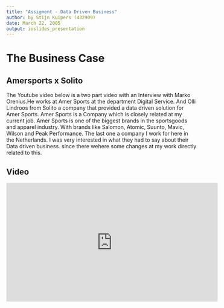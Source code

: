 ```yaml
---
title: "Assigment - Data Driven Business"
author: by Stijn Kuipers (432909)
date: March 22, 2005
output: ioslides_presentation
---
```


# The Business Case

## Amersports x Solito

The Youtube video below is a two part video with an Interview with Marko Orenius.He works at Amer Sports at the department Digital Service. And Olli Lindroos from Solito a company that provided a data driven solution for Amer Sports. Amer Sports is a Company which is closely related at my current job. Amer Sports is one of the biggest brands in the sportsgoods and apparel industry. With brands like Salomon, Atomic, Suunto, Mavic, Wilson and Peak Performance. The last one a company I work for here in the Netherlands. I was very interested in what they had to say about their Data driven business. since there wehere some changes at my work directly related to this.

## Video

<iframe width="560" height="315" src="https://www.youtube.com/embed/-BpoylzCt-s" frameborder="0" allow="accelerometer; autoplay; clipboard-write; encrypted-media; gyroscope; picture-in-picture" data-external="1">

# Data driven business 

## What features define a data driven business?

Features of this data driven industry can be found in that they try to adapt to the changes of the consumer. They see changes in purchasing patterns. They see this as a reason to evolve their business as well. Changes in consumers purchasing patterns can be supported by a recent research report [Source](%5Bhttps://www.accenture.com/us-en/insights/consumer-goods-services/coronavirus-consumer-behavior-research) that focusses on COVID-19: How consumer behavior will be changed. The Image below feeds this narrative very well. 

In the interview they are understanding the value of information about their consumers.As well as the product to answer questions like. How well are products performing in term of sales? Where are these products being used. How are these products used? They do this to get a better understanding of the market place.

## Example

image: ![](https://www.accenture.com/t20200619T071657Z__w__/us-en/_acnmedia/Accenture/Redesign-Assets/DotCom/Images/Global/General/45/Accenture-Consumers-Expect-Shopping-Habits-Change-Permanently-724x407.png)


# Data Culture

## What are the important features of a data culture?

Data culture refers to a company's ability to use data to make decisions. Companies with a strong data culture consistently rely on data to inform their strategy [Source](%5Bhttps://www.millanchicago.com/resources/what-is-data-culture-and-why-do-you-need-it%5D). This research paper defines data culture as "a specific set of values, behaviours and norms that enables effective data analytics" [Source](https://www.researchgate.net/publication/336904583_Do_we_have_a_Data_Culture).

What are the values, behaviors and/or norms that we can find in the Amer Sports video.

## **Values:**
Use data to drive the decisions of the employees.

## **Behaviors:**
Changing the way of working.

Creating a transparent environment for the performance of all departments.

## **Norms:**
Using carefully selected KPI's to measure performance

# Maturity in data driven business

## What are the transformation steps towards a mature data driven business?

Using the CRISP-DM model for data mining we can define the steps taken towards a more data driven business

image: ![](https://businessdatasolutions.github.io/courses/data%20science%20for%20business/gitbook/book-output/images/crisp.png)

https://commons.wikimedia.org/wiki/File:CRISP-DM_Process_Diagram.png

## **Step 1) Business understanding**

Traditionally Amer Sports Sells directly Business to Business (B2B). 
Nowadays the changed it more to a Business to Consumer (B2C)
This transformation started by asking the question what and who are our costumers?

## **Step 2) Data understanding, 3)Data preparation and 4)Modelling**

Next step was to try and collect data via experiments by creating a dashboard for each department.

## **Step 5) Evaluation**

After feedback, optimize these dashboards going over each department.

## **Step 1) Business understanding **
They found out that each department had different data they wanted to see.

## **Step 6) Deployment**

The end result was that that use data driven advice to drive more sales to retailer.

To further improve this transformation they added some predictive analytics. For example the Sales department identify succesfull retailers and struggling retailer. This gave them the opportunity to be more proactive in their sales approach.

Future steps yet to be taken: Automate & Scale the Supply Chain.

The key takeaways according to the video are:

* Technology is easy, driving culture is the *key*
* Co-create with design, development & real end-users
* Iterate quickly to better results

Ingredients

* Combine Quality Data
* AGILE Method (Short, cycles for better anticipation and flexibility)
* Motivated people
* Modern AZURE-cloud technology (Cloudcomputing)
